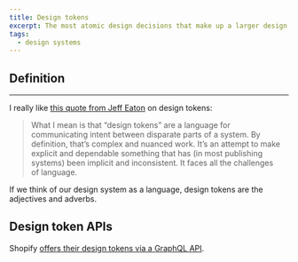 ```yaml
---
title: Design tokens
excerpt: The most atomic design decisions that make up a larger design system.
tags:
  - design systems
---
```


## Definition

<Bookmark url='https://xd.adobe.com/ideas/principles/design-systems/what-are-design-tokens' />

<Bookmark url='https://medium.com/bumble-tech/design-tokens-beyond-colors-typography-and-spacing-ad7c98f4f228' />

---

I really like [this quote from Jeff Eaton](https://twitter.com/eaton/status/1380174711053815813) on design tokens: 

> What I mean is that “design tokens” are a language for communicating intent between disparate parts of a system. By definition, that’s complex and nuanced work. It’s an attempt to make explicit and dependable something that has (in most publishing systems) been implicit and inconsistent. It faces all the challenges of language. 

If we think of our design system as a language, design tokens are the adjectives and adverbs.

## Design token APIs

<Bookmark url='https://matthewstrom.com/writing/design-apis' />

<Bookmark url='https://matthewstrom.com/writing/design-api-in-practice' />

Shopify [offers their design tokens via a GraphQL API](https://polaris.shopify.com/resources/graphql-api).
